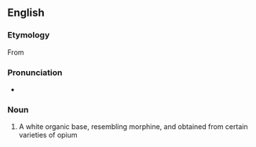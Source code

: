 ==English==

===Etymology===
From {{suffix|en|laudanum|ine}}

===Pronunciation===
* {{a|UK}} {{IPA|/lɔː.də.niːn/|lang=en}}

===Noun===
{{en-noun|-}}

# {{lb|en|chemistry}} A white organic base, resembling morphine, and obtained from certain varieties of opium